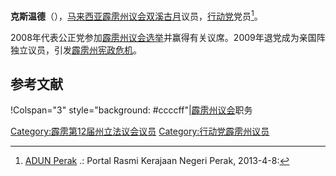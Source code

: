 {{noteTA
|G1=melayu
}}
{{Infobox Officeholder
|honorific-prefix = 
|name             = 克斯温德
|original_name    = Keshvinder Singh a/l Kashmir Singh
|honorific-suffix=
|image            = 
|image_wide       =

|constituency_AM = [[双溪古月|双溪古月]]
|assembly      = 霹雳州议会
|term_start      = 
|term_end       = 
|predecessor     = 
 |majority       = 
 |order2            =
|office2          = 
|term_start2       = 
 |term_end2         = 
|predecessor2      = 
 |successor2        = 
|birth_date       = 
|birth_place      = 
|death_date       = 
|death_place      =
|othername =
|nationality = {{MYS}}
|party            = {{行动党}}
|otherparty = 
|sex = 
|spouse           = 
|children         =
|religion         = 
|profession       = 
|alma_mater       = 
}}

'''克斯温德'''（{{lang-ms|Keshvinder Singh a/l Kashmir Singh}}），[[马来西亚|马来西亚]][[霹雳州|霹雳]][[霹雳州议会|州议会]][[双溪古月|双溪古月]]议员，[[民行党|行动党]]党员<ref>[http://www.perak.gov.my/index.php/kerajaan-negeri/adun-perak ADUN Perak] {{Wayback|url=http://www.perak.gov.my/index.php/kerajaan-negeri/adun-perak |date=20130122011957 }}.: Portal Rasmi Kerajaan Negeri Perak, 2013-4-8:</ref>。

2008年代表公正党参加[[2008年马来西亚大选|霹雳州议会选举]]并赢得有关议席。2009年退党成为亲国阵独立议员，引发[[霹雳州宪政危机|霹雳州宪政危机]]。

==参考文献==
{{reflist}}

{{start box}}
!Colspan="3" style="background: #ccccff"|[[霹雳州议会|霹雳州议会]]职务
{{S-before|<!--待补充-->}}
{{S-title|[[双溪古月议员|双溪古月议员]]|至今}}
{{S-inc}}
{{end box}}
{{马来西亚人物小作品}}

[[Category:霹雳第12届州立法议会议员|Category:霹雳第12届州立法议会议员]]
[[Category:行动党霹雳州议员|Category:行动党霹雳州议员]]